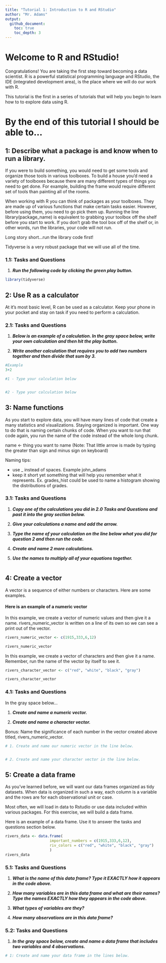 ```yaml
---
title: "Tutorial 1: Introduction to R and RStudio"
author: "Mr. Adams"
output: 
  github_document:
    toc: true
    toc_depth: 3
---
```


# Welcome to R and RStudio!

Congratulations! You are taking the first step toward becoming a data scientist. R is a powerful statistical programming language and RStudio, the IDE (integrated development area), is the place where we will do our work with R.

This tutorial is the first in a series of tutorials that will help you begin to learn how to to explore data using R.

# By the end of this tutorial I should be able to...

## 1: Describe what a package is and know when to run a library.

If you were to build something, you would need to get some tools and organize those tools in various toolboxes. To build a house you'd need a variety of toolboxes because there are many different types of things you need to get done. For example, building the frame would require different set of tools than painting all of the rooms.

When working with R you can think of packages as your toolboxes. They are made up of various functions that make certain tasks easier. However, before using them, you need to go pick them up. Running the line library(package_name) is equivalent to grabbing your toolbox off the shelf before you start to work. If you don't grab the tool box off of the shelf or, in other words, run the libraries, your code will not run.

Long story short...run the library code first!

Tidyverse is a very robust package that we will use all of the time.

### 1.1: Tasks and Questions

1.  ***Run the following code by clicking the green play button.***

```r
library(tidyverse)
```

## 2: Use R as a calculator

At it's most basic level, R can be used as a calculator. Keep your phone in your pocket and stay on task if you need to perform a calculation.

### 2.1: Tasks and Questions

1.  ***Below is an example of a calculation. In the gray space below, write your own calculation and then hit the play button.***

2.  ***Write another calculation that requires you to add two numbers together and then divide that sum by 3.***

```r
#Example
3+2

#1 - Type your calculation below


#2 - Type your calculation below


```

## 3: Name functions

As you start to explore data, you will have many lines of code that create a many statistics and visualizations. Staying organized is important. One way to do that is naming certain chunks of code. When you want to run that code again, you run the name of the code instead of the whole long chunk.

name \<- thing you want to name (Note: That little arrow is made by typing the greater than sign and minus sign on keyboard)

Naming tips:

-   use \_ instead of spaces. Example john_adams
-   keep it short yet something that will help you remember what it represents. Ex. grades_hist could be used to name a histogram showing the distributions of grades.

### 3.1: Tasks and Questions

1.  ***Copy one of the calculations you did in 2.0 Tasks and Questions and past it into the gray section below.***

2.  ***Give your calculations a name and add the arrow.***

3.  ***Type the name of your calculation on the line below what you did for question 2 and then run the code.***

4.  ***Create and name 2 more calculations.***

5.  ***Use the names to multiply all of your equations together.***

```r



```

## 4: Create a vector

A vector is a sequence of either numbers or characters. Here are some examples.

#### Here is an example of a numeric vector

In this example, we create a vector of numeric values and then give it a name. rivers_numeric_vector is written on a line of its own so we can see a print out of the vector.

```r

rivers_numeric_vector <- c(1915,333,6,12)

rivers_numeric_vector
```

In this example, we create a vector of characters and then give it a name. Remember, run the name of the vector by itself to see it.

```r

rivers_character_vector <- c("red", "white", "black", "gray")

rivers_character_vector
```

### 4.1: Tasks and Questions

In the gray space below...

1.  ***Create and name a numeric vector.***

2.  ***Create and name a character vector.***

Bonus: Name the significance of each number in the vector created above titled, rivers_numeric_vector.

```r
# 1. Create and name our numeric vector in the line below. 


# 2. Create and name your character vector in the line below.
```

## 5: Create a data frame

As you've learned before, we will want our data frames organized as tidy datasets. When data is organized in such a way, each column is a variable and the rows are for each observational unit or case.

Most often, we will load in data to Rstudio or use data included within various packages. For this exercise, we will build a data frame.

Here is an example of a data frame. Use it to answer the tasks and questions section below.

```r
rivers_data <- data.frame(
                    important_numbers = c(1915,333,6,12),
                    riv_colors = c("red", "white", "black", "gray")
                    )
rivers_data
```

### 5.1: Tasks and Questions

1.  ***What is the name of this data frame? Type it EXACTLY how it appears in the code above.***

2.  ***How many variables are in this data frame and what are their names? Type the names EXACTLY how they appears in the code above.***

3.  ***What types of variables are they?***

4.  ***How many observations are in this data frame?***

### 5.2: Tasks and Questions

1.  ***In the gray space below, create and name a data frame that includes two variables and 4 observations.***

```r
# 1: Create and name your data frame in the lines below.



```
